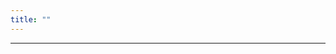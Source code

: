 ```yaml
---
title: ""
---
```


```{=html}
 <object data="images/test_cv.pdf" type="application/pdf" style="min-height:100vh;width:100%"></object>
```


------